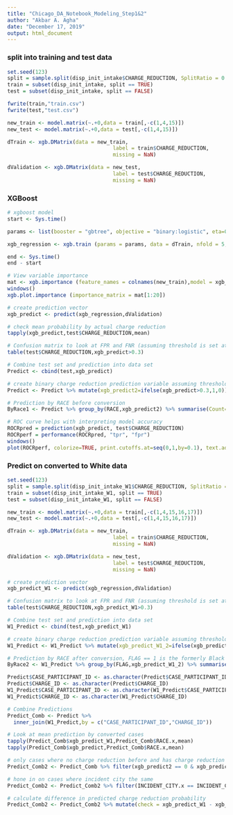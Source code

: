 ---
title: "Chicago_DA_Notebook_Modeling_Step1&2"
author: "Akbar A. Agha"
date: "December 17, 2019"
output: html_document
---

### split into training and test data ###
```{r}

set.seed(123)
split = sample.split(disp_init_intake$CHARGE_REDUCTION, SplitRatio = 0.5)
train = subset(disp_init_intake, split == TRUE)
test = subset(disp_init_intake, split == FALSE)

fwrite(train,"train.csv")
fwrite(test,"test.csv")

new_train <- model.matrix(~.+0,data = train[,-c(1,4,15)])
new_test <- model.matrix(~.+0,data = test[,-c(1,4,15)])

dTrain <- xgb.DMatrix(data = new_train,
                                  label = train$CHARGE_REDUCTION,
                                  missing = NaN)

dValidation <- xgb.DMatrix(data = new_test,
                                  label = test$CHARGE_REDUCTION,
                                  missing = NaN)

```

### XGBoost ###
```{r}

# xgboost model
start <- Sys.time()

params <- list(booster = "gbtree", objective = "binary:logistic", eta=0.1, gamma=5, max_depth=8, min_child_weight=1, subsample=1, colsample_bytree=1)

xgb_regression <- xgb.train (params = params, data = dTrain, nfold = 5,nrounds = 100, watchlist = list(val=dValidation,train=dTrain), print.every.n = 10, maximize = F , eval_metric = "auc")

end <- Sys.time()
end - start

# View variable importance
mat <- xgb.importance (feature_names = colnames(new_train),model = xgb_regression)
windows()
xgb.plot.importance (importance_matrix = mat[1:20]) 

# create prediction vector
xgb_predict <- predict(xgb_regression,dValidation)

# check mean probability by actual charge reduction
tapply(xgb_predict,test$CHARGE_REDUCTION,mean)

# Confusion matrix to look at FPR and FNR (assuming threshold is set at 0.3)
table(test$CHARGE_REDUCTION,xgb_predict>0.3)

# Combine test set and prediction into data set
Predict <- cbind(test,xgb_predict)

# create binary charge reduction prediction variable assuming threshold at 0.3
Predict <- Predict %>% mutate(xgb_predict2=ifelse(xgb_predict>0.3,1,0))

# Prediction by RACE before conversion
ByRace1 <- Predict %>% group_by(RACE,xgb_predict2) %>% summarise(Count=n()) %>% mutate(freq = (Count/sum(Count))*100)

# ROC curve helps with interpreting model accuracy
ROCRpred = prediction(xgb_predict, test$CHARGE_REDUCTION)
ROCRperf = performance(ROCRpred, "tpr", "fpr")
windows()
plot(ROCRperf, colorize=TRUE, print.cutoffs.at=seq(0,1,by=0.1), text.adj=c(-0.2,1.7))

```

### Predict on converted to White data ###
```{r}

set.seed(123)
split = sample.split(disp_init_intake_W1$CHARGE_REDUCTION, SplitRatio = 0.5)
train = subset(disp_init_intake_W1, split == TRUE)
test = subset(disp_init_intake_W1, split == FALSE)

new_train <- model.matrix(~.+0,data = train[,-c(1,4,15,16,17)])
new_test <- model.matrix(~.+0,data = test[,-c(1,4,15,16,17)])

dTrain <- xgb.DMatrix(data = new_train,
                                  label = train$CHARGE_REDUCTION,
                                  missing = NaN)

dValidation <- xgb.DMatrix(data = new_test,
                                  label = test$CHARGE_REDUCTION,
                                  missing = NaN)

# create prediction vector
xgb_predict_W1 <- predict(xgb_regression,dValidation)

# Confusion matrix to look at FPR and FNR (assuming threshold is set at 0.3)
table(test$CHARGE_REDUCTION,xgb_predict_W1>0.3)

# Combine test set and prediction into data set
W1_Predict <- cbind(test,xgb_predict_W1)

# create binary charge reduction prediction variable assuming threshold at 0.3
W1_Predict <- W1_Predict %>% mutate(xgb_predict_W1_2=ifelse(xgb_predict_W1>0.3,1,0))

# Prediction by RACE after conversion, FLAG == 1 is the formerly Black cases
ByRace2 <- W1_Predict %>% group_by(FLAG,xgb_predict_W1_2) %>% summarise(Count=n()) %>% mutate(freq = (Count/sum(Count))*100)

Predict$CASE_PARTICIPANT_ID <- as.character(Predict$CASE_PARTICIPANT_ID)
Predict$CHARGE_ID <- as.character(Predict$CHARGE_ID)
W1_Predict$CASE_PARTICIPANT_ID <- as.character(W1_Predict$CASE_PARTICIPANT_ID)
W1_Predict$CHARGE_ID <- as.character(W1_Predict$CHARGE_ID)

# Combine Predictions
Predict_Comb <- Predict %>%
  inner_join(W1_Predict,by = c("CASE_PARTICIPANT_ID","CHARGE_ID"))

# Look at mean prediction by converted cases
tapply(Predict_Comb$xgb_predict_W1,Predict_Comb$RACE.x,mean)
tapply(Predict_Comb$xgb_predict,Predict_Comb$RACE.x,mean)

# only cases where no charge reduction before and has charge reduction now
Predict_Comb2 <- Predict_Comb %>% filter(xgb_predict2 == 0 & xgb_predict_W1_2 == 1)

# hone in on cases where incident city the same
Predict_Comb2 <- Predict_Comb2 %>% filter(INCIDENT_CITY.x == INCIDENT_CITY.y)

# calculate difference in predicted charge reduction probability
Predict_Comb2 <- Predict_Comb2 %>% mutate(check = xgb_predict_W1 - xgb_predict)


```

